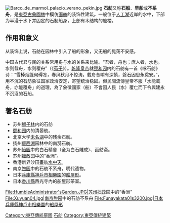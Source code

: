 [[File:Barco_de_marmol_palacio_verano_pekin.jpg|thumb]]
'''石舫'''又称'''石船'''、'''旱船'''或'''不系舟'''，是[[東亞古典園林|東亞古典園林]]中模仿[[画舫|画舫]]的装饰性建筑。一般位于[[人工湖|人工湖]]近岸的水中，下部为半浸于水下并固定的石制船身，上部有木结构的舱楼。

==作用和意义==
从装饰上说，石舫在园林中引入了船的形象，又无船的晃荡不安感。

中国古代君与民的关系常用舟与水的关系来比喻。“君者，舟也；庶人者，水也。水则载舟，水则覆舟”（《[[荀子|荀子]]》）。[[乾隆皇帝|乾隆皇帝]]就[[颐和园|颐和园]]内的石舫有一首《咏石舫》诗：“雪棹烟篷何碍冻，春风秋月不惊涛。载舟昔喻有深慎，磐石因思永奠安。”，用不沉的石舫象征国家政治安定，寄望统治稳固。但民間流傳皇帝不服「水能載舟，亦能覆舟」的道理，為了象徵國家（船）不會因人民（水）覆亡而下令興建永不沉沒的石船。

==著名石舫==
* 苏州[[狮子林|狮子林]]内的石舫
* [[颐和园|颐和园]]内的清晏舫。
* 北京大学[[未名湖|未名湖]]中的残余石舫。
* 扬州[[瘦西湖|瘦西湖]]园林中的南漪石舫。
* 苏州[[怡园|怡园]]中的白石精舍（全为白石雕成）、画舫斋。
* 苏州[[拙政园|拙政园]]中的“香洲”。
* 香港新界沙田畫舫[[水中天|水中天]]。
* 南京[[煦园|煦园]]中的石舫不系舟，明代遗物。
* 日本[[兵庫縣|兵庫縣]][[神戶市|神戶市]][[相樂園|相樂園]]的[[船屋形|船屋形]]。
* 日本[[香川縣|香川縣]]西光寺內的船屋形茶室。
<gallery>
File:HumbleAdministrator'sGarden.JPG|苏州[[拙政园|拙政园]]中的“香洲”
File:Xuyuan04.jpg|南京[[煦园|煦园]]中的石舫不系舟
File:Funayakata01s3200.jpg|日本[[兵庫縣|兵庫縣]][[神戶市|神戶市]][[相樂園|相樂園]]的[[船屋形|船屋形]]
</gallery>
[[Category:東亞傳統庭園|Category:東亞傳統庭園]]
[[Category:石舫|]]
[[Category:東亞傳統建築|Category:東亞傳統建築]]